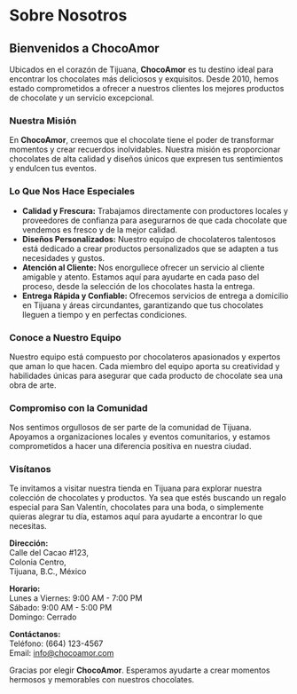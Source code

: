 # Sobre Nosotros

## Bienvenidos a ChocoAmor

Ubicados en el corazón de Tijuana, **ChocoAmor** es tu destino ideal para encontrar los chocolates más deliciosos y exquisitos. Desde 2010, hemos estado comprometidos a ofrecer a nuestros clientes los mejores productos de chocolate y un servicio excepcional.

### Nuestra Misión

En **ChocoAmor**, creemos que el chocolate tiene el poder de transformar momentos y crear recuerdos inolvidables. Nuestra misión es proporcionar chocolates de alta calidad y diseños únicos que expresen tus sentimientos y endulcen tus eventos.

### Lo Que Nos Hace Especiales

- **Calidad y Frescura:** Trabajamos directamente con productores locales y proveedores de confianza para asegurarnos de que cada chocolate que vendemos es fresco y de la mejor calidad.
- **Diseños Personalizados:** Nuestro equipo de chocolateros talentosos está dedicado a crear productos personalizados que se adapten a tus necesidades y gustos.
- **Atención al Cliente:** Nos enorgullece ofrecer un servicio al cliente amigable y atento. Estamos aquí para ayudarte en cada paso del proceso, desde la selección de los chocolates hasta la entrega.
- **Entrega Rápida y Confiable:** Ofrecemos servicios de entrega a domicilio en Tijuana y áreas circundantes, garantizando que tus chocolates lleguen a tiempo y en perfectas condiciones.

### Conoce a Nuestro Equipo

Nuestro equipo está compuesto por chocolateros apasionados y expertos que aman lo que hacen. Cada miembro del equipo aporta su creatividad y habilidades únicas para asegurar que cada producto de chocolate sea una obra de arte.

### Compromiso con la Comunidad

Nos sentimos orgullosos de ser parte de la comunidad de Tijuana. Apoyamos a organizaciones locales y eventos comunitarios, y estamos comprometidos a hacer una diferencia positiva en nuestra ciudad.

### Visítanos

Te invitamos a visitar nuestra tienda en Tijuana para explorar nuestra colección de chocolates y productos. Ya sea que estés buscando un regalo especial para San Valentín, chocolates para una boda, o simplemente quieras alegrar tu día, estamos aquí para ayudarte a encontrar lo que necesitas.

**Dirección:**  
Calle del Cacao #123,  
Colonia Centro,  
Tijuana, B.C., México

**Horario:**  
Lunes a Viernes: 9:00 AM - 7:00 PM  
Sábado: 9:00 AM - 5:00 PM  
Domingo: Cerrado

**Contáctanos:**  
Teléfono: (664) 123-4567  
Email: info@chocoamor.com

Gracias por elegir **ChocoAmor**. Esperamos ayudarte a crear momentos hermosos y memorables con nuestros chocolates.